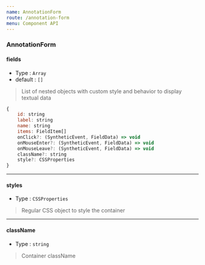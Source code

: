 ```yaml
---
name: AnnotationForm
route: /annotation-form
menu: Component API
---
```


### AnnotationForm

#### fields

- Type : `Array`
- default : `[]`

> List of nested objects with custom style and behavior to display textual data

```javascript
{
    id: string
    label: string
    name: string
    items: FieldItem[]
    onClick?: (SyntheticEvent, FieldData) => void
    onMouseEnter?: (SyntheticEvent, FieldData) => void
    onMouseLeave?: (SyntheticEvent, FieldData) => void
    className?: string
    style?: CSSProperties
}
```

---

#### styles

- Type : `CSSProperties`

> Regular CSS object to style the container

---

#### className

- Type : `string`

> Container className
